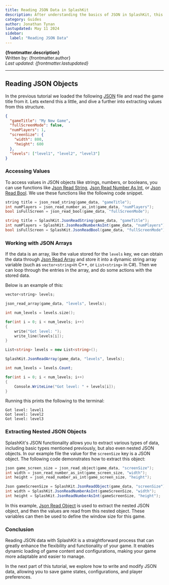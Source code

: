 ```yaml
---
title: Reading JSON Data in SplashKit
description: After understanding the basics of JSON in SplashKit, this part of the tutorial focuses on how to read and parse JSON data. Reading JSON data is essential for game development tasks such as loading game settings, level configurations, or player data.
category: Guides
author: Jonathan Tynan
lastupdated: May 11 2024
sidebar:
  label: "Reading JSON Data"
---
```



**{frontmatter.description}**  
Written by: {frontmatter.author}  
_Last updated: {frontmatter.lastupdated}_

---

## Reading JSON Objects

In the previous tutorial we loaded the following [JSON](/api/json/) file and read the game title from it. Lets extend this a little, and dive a further into extracting values from this structure.

```json
{
  "gameTitle": "My New Game",
  "fullScreenMode": false,
  "numPlayers": 1,
  "screenSize": {
    "width": 800,
    "height": 600
  },
  "levels": ["level1", "level2", "level3"]
}
```

### Accessing Values

To access values in JSON objects like strings, numbers, or booleans, you can use functions like [Json Read String](/api/json/#json-read-string), [Json Read Number As Int](/api/json/#json-read-number-as-int), or [Json Read Bool](/api/json/#json-read-bool). We use these functions like the following code snippet.

<Tabs syncKey="code-language">
  <TabItem label="C++">

  ```cpp
  string title = json_read_string(game_data, "gameTitle");
  int numPlayers = json_read_number_as_int(game_data, "numPlayers");
  bool isFullScreen = json_read_bool(game_data, "fullScreenMode");
  ```

  </TabItem>

  <TabItem label="C#">

  ```csharp
  string title = SplashKit.JsonReadString(game_data, "gameTitle");
  int numPlayers = SplashKit.JsonReadNumberAsInt(game_data, "numPlayers");
  bool isFullScreen = SplashKit.JsonReadBool(game_data, "fullScreenMode");
  ```

  </TabItem>
</Tabs>

### Working with JSON Arrays

If the data is an array, like the value stored for the `levels` key, we can obtain the data through [Json Read Array](/api/json/#json-read-array) and store it into a dynamic string array variable (such as `vector<string>`in C++, or `List<string>` in C#). Then we can loop through the entries in the array, and do some actions with the stored data.

Below is an example of this:

<Tabs syncKey="code-language">
  <TabItem label="C++">

  ```cpp
  vector<string> levels;

  json_read_array(game_data, "levels", levels);

  int num_levels = levels.size();

  for(int i = 0; i < num_levels; i++)
  {
      write("Got level: ");
      write_line(levels[i]);
  }
  ```

  </TabItem>

  <TabItem label="C#">

  ```csharp
  List<string> levels = new List<string>();

  SplashKit.JsonReadArray(game_data, "levels", levels);

  int num_levels = levels.Count;

  for(int i = 0; i < num_levels; i++)
  {
      Console.WriteLine("Got level: " + levels[i]);
  }
  ```

  </TabItem>
</Tabs>

Running this prints the following to the terminal:

```plaintext
Got level: level1
Got level: level2
Got level: level3
```

### Extracting Nested JSON Objects

SplashKit's JSON functionality allows you to extract various types of data, including basic types mentioned previously, but also even nested JSON objects. In our example file the value for the `screenSize` key is a JSON object. The following code demonstrates how to extract this object:

<Tabs syncKey="code-language">
  <TabItem label="C++">

  ```cpp
  json game_screen_size = json_read_object(game_data, "screenSize");
  int width = json_read_number_as_int(game_screen_size, "width");
  int height = json_read_number_as_int(game_screen_size, "height");
  ```

  </TabItem>

  <TabItem label="C#">

  ```csharp
  Json gameScreenSize = SplashKit.JsonReadObject(game_data, "screenSize");
  int width = SplashKit.JsonReadNumberAsInt(gameScreenSize, "width");
  int height = SplashKit.JsonReadNumberAsInt(gameScreenSize, "height");
  ```

  </TabItem>
</Tabs>

In this example, [Json Read Object](/api/json/#json-read-object) is used to extract the nested JSON object, and then the values are read from this nested object. These variables can then be used to define the window size for this game.

### Conclusion

Reading JSON data with SplashKit is a straightforward process that can greatly enhance the flexibility and functionality of your game. It enables dynamic loading of game content and configurations, making your game more adaptable and easier to manage.

In the next part of this tutorial, we explore how to write and modify JSON data, allowing you to save game states, configurations, and player preferences.
